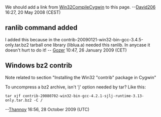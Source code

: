 We should add a link from [[Win32CompileCygwin]] to this page. --[[User:David206|David206]] 16:27, 20 May 2008 (CEST)

== ranlib command added ==

I added this because in the contrib-20090121-win32-bin-gcc-3.4.5-only.tar.bz2 tarball one library (liblua.a) needed this ranlib.
In anycase it doesn't hurt to do it! -- [[User:Gozer|Gozer]] 10:47, 26 January 2009 (CET)

== Windows bz2 contrib ==

Note related to section "Installing the Win32 "contrib" package in Cygwin"

To uncompress a bz2 archive, isn't 'j' option needed by tar?
Like this:
 tar xjf contrib-20080702-win32-bin-gcc-4.2.1-sjlj-runtime-3.13-only.tar.bz2 -C /

--[[User:Thannoy|Thannoy]] 16:56, 28 October 2009 (UTC)